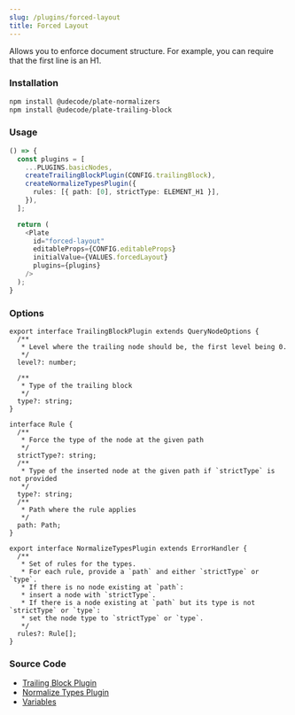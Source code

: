 ```yaml
---
slug: /plugins/forced-layout
title: Forced Layout
---
```


Allows you to enforce document structure. For example, you can require that the first line is an H1.

### Installation

```bash npm2yarn
npm install @udecode/plate-normalizers
npm install @udecode/plate-trailing-block
```

### Usage

```ts live
() => {
  const plugins = [
    ...PLUGINS.basicNodes,
    createTrailingBlockPlugin(CONFIG.trailingBlock),
    createNormalizeTypesPlugin({
      rules: [{ path: [0], strictType: ELEMENT_H1 }],
    }),
  ];

  return (
    <Plate
      id="forced-layout"
      editableProps={CONFIG.editableProps}
      initialValue={VALUES.forcedLayout}
      plugins={plugins}
    />
  );
}
```

### Options

```tsx
export interface TrailingBlockPlugin extends QueryNodeOptions {
  /**
   * Level where the trailing node should be, the first level being 0.
   */
  level?: number;

  /**
   * Type of the trailing block
   */
  type?: string;
}
```

```tsx
interface Rule {
  /**
   * Force the type of the node at the given path
   */
  strictType?: string;
  /**
   * Type of the inserted node at the given path if `strictType` is not provided
   */
  type?: string;
  /**
   * Path where the rule applies
   */
  path: Path;
}

export interface NormalizeTypesPlugin extends ErrorHandler {
  /**
   * Set of rules for the types.
   * For each rule, provide a `path` and either `strictType` or `type`.
   * If there is no node existing at `path`:
   * insert a node with `strictType`.
   * If there is a node existing at `path` but its type is not `strictType` or `type`:
   * set the node type to `strictType` or `type`.
   */
  rules?: Rule[];
}
```

### Source Code

- [Trailing Block Plugin](https://github.com/udecode/plate/blob/main/packages/editor/trailing-block/src/createTrailingBlockPlugin.ts)
- [Normalize Types Plugin](https://github.com/udecode/plate/blob/main/packages/editor/normalizers/src/createNormalizeTypesPlugin.ts)
- [Variables](https://github.com/udecode/plate/blob/main/docs/src/live/live.tsx)
